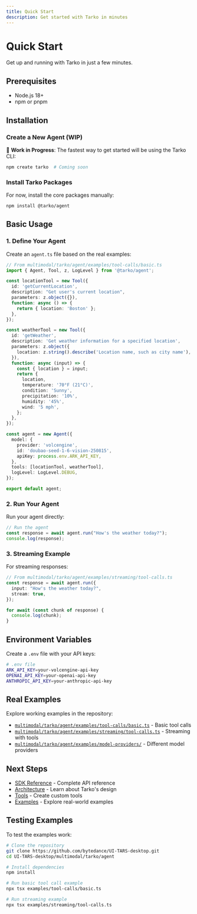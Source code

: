 ```yaml
---
title: Quick Start
description: Get started with Tarko in minutes
---
```


# Quick Start

Get up and running with Tarko in just a few minutes.

## Prerequisites

- Node.js 18+ 
- npm or pnpm

## Installation

### Create a New Agent (WIP)

🚧 **Work in Progress**: The fastest way to get started will be using the Tarko CLI:

```bash
npm create tarko  # Coming soon
```

### Install Tarko Packages

For now, install the core packages manually:

```bash
npm install @tarko/agent
```

## Basic Usage

### 1. Define Your Agent

Create an `agent.ts` file based on the real examples:

```typescript
// From multimodal/tarko/agent/examples/tool-calls/basic.ts
import { Agent, Tool, z, LogLevel } from '@tarko/agent';

const locationTool = new Tool({
  id: 'getCurrentLocation',
  description: "Get user's current location",
  parameters: z.object({}),
  function: async () => {
    return { location: 'Boston' };
  },
});

const weatherTool = new Tool({
  id: 'getWeather',
  description: 'Get weather information for a specified location',
  parameters: z.object({
    location: z.string().describe('Location name, such as city name'),
  }),
  function: async (input) => {
    const { location } = input;
    return {
      location,
      temperature: '70°F (21°C)',
      condition: 'Sunny',
      precipitation: '10%',
      humidity: '45%',
      wind: '5 mph',
    };
  },
});

const agent = new Agent({
  model: {
    provider: 'volcengine',
    id: 'doubao-seed-1-6-vision-250815',
    apiKey: process.env.ARK_API_KEY,
  },
  tools: [locationTool, weatherTool],
  logLevel: LogLevel.DEBUG,
});

export default agent;
```

### 2. Run Your Agent

Run your agent directly:

```typescript
// Run the agent
const response = await agent.run("How's the weather today?");
console.log(response);
```

### 3. Streaming Example

For streaming responses:

```typescript
// From multimodal/tarko/agent/examples/streaming/tool-calls.ts
const response = await agent.run({
  input: "How's the weather today?",
  stream: true,
});

for await (const chunk of response) {
  console.log(chunk);
}
```

## Environment Variables

Create a `.env` file with your API keys:

```bash
# .env file
ARK_API_KEY=your-volcengine-api-key
OPENAI_API_KEY=your-openai-api-key
ANTHROPIC_API_KEY=your-anthropic-api-key
```

## Real Examples

Explore working examples in the repository:

- [`multimodal/tarko/agent/examples/tool-calls/basic.ts`](https://github.com/bytedance/UI-TARS-desktop/blob/main/multimodal/tarko/agent/examples/tool-calls/basic.ts) - Basic tool calls
- [`multimodal/tarko/agent/examples/streaming/tool-calls.ts`](https://github.com/bytedance/UI-TARS-desktop/blob/main/multimodal/tarko/agent/examples/streaming/tool-calls.ts) - Streaming with tools
- [`multimodal/tarko/agent/examples/model-providers/`](https://github.com/bytedance/UI-TARS-desktop/tree/main/multimodal/tarko/agent/examples/model-providers) - Different model providers

## Next Steps

- [SDK Reference](/guide/get-started/sdk) - Complete API reference
- [Architecture](/guide/get-started/architecture) - Learn about Tarko's design
- [Tools](/guide/basic/tools) - Create custom tools
- [Examples](/examples/getting-started) - Explore real-world examples

## Testing Examples

To test the examples work:

```bash
# Clone the repository
git clone https://github.com/bytedance/UI-TARS-desktop.git
cd UI-TARS-desktop/multimodal/tarko/agent

# Install dependencies
npm install

# Run basic tool call example
npx tsx examples/tool-calls/basic.ts

# Run streaming example
npx tsx examples/streaming/tool-calls.ts
```